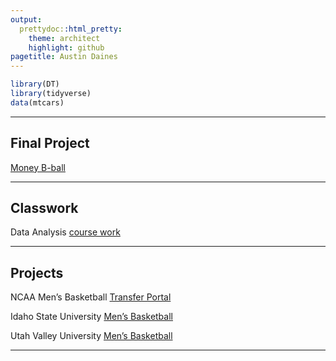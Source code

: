 ```yaml
---
output: 
  prettydoc::html_pretty:
    theme: architect
    highlight: github
pagetitle: Austin Daines
---
```

```r
library(DT)
library(tidyverse)
data(mtcars)
```

___

## Final Project  

[Money B-ball](https://daisydaines.github.io/Final_Project_DAINES/)

___

## Classwork 

Data Analysis 
[course work](https://daisydaines.github.io/uvu_cw/){target="_blank"} 

___

## Projects 

NCAA Men's Basketball [Transfer Portal](https://daisydaines.github.io/portal/)


Idaho State University [Men's Basketball](https://daisydaines.github.io/isu_mbb/){target="_blank"} 

Utah Valley University [Men's Basketball](https://daisydaines.github.io/uvu_mbb/)

___


